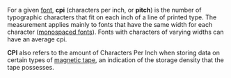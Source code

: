 {{Move to Wiktionary}}
For a given [[font]], '''cpi''' (characters per inch, or '''pitch''') is the number of typographic characters that fit on each inch of a line of printed type. The measurement applies mainly to fonts that have the same width for each character ([[font#Monospace fonts|monospaced fonts]]). Fonts with characters of varying widths can have an average cpi.

'''CPI''' also refers to the amount of Characters Per Inch when storing data on certain types of [[magnetic tape]], an indication of the storage density that the tape possesses.


{{typography-stub}}